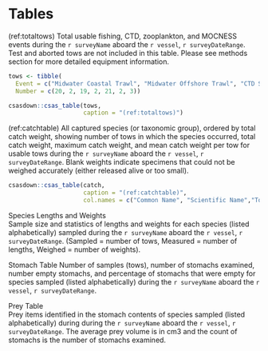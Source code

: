# Tables

(ref:totaltows) Total usable fishing, CTD, zooplankton, and MOCNESS events during the `r surveyName` aboard the `r vessel`, `r surveyDateRange`. Test and aborted tows are not included in this table. Please see methods section for more detailed equipment information.

```r

tows <- tibble(
  Event = c("Midwater Coastal Trawl", "Midwater Offshore Trawl", "CTD Seabird 25", "Rosette with Seabird 911", "Vertical Zooplankton Tow", "Oblique Zooplankton Tow", "MOCNESS"),
  Number = c(20, 2, 19, 2, 21, 2, 3))

csasdown::csas_table(tows,
                     caption = "(ref:totaltows)")

```

  
(ref:catchtable) All captured species (or taxonomic group), ordered by total catch weight, showing number of tows in which the species occurred, total catch weight, maximum catch weight, and mean catch weight per tow for usable tows during the `r surveyName` aboard the `r vessel`, `r surveyDateRange`. Blank weights indicate specimens that could not be weighed accurately (either released alive or too small).

```r
csasdown::csas_table(catch,
                     caption = "(ref:catchtable)",
                     col.names = c("Common Name", "Scientific Name","Tows", "Total", "Max", "Mean"))
```
  
  
Species Lengths and Weights  
Sample size and statistics of lengths and weights for each species (listed
alphabetically) sampled during the `r surveyName` aboard the `r vessel`, `r surveyDateRange`. (Sampled = number of tows, Measured = number of lengths, Weighed = number of weights).

Stomach Table
Number of samples (tows), number of stomachs examined, number empty
stomachs, and percentage of stomachs that were empty for species sampled (listed
alphabetically) during the `r surveyName` aboard the `r vessel`, `r surveyDateRange`.  

Prey Table  
Prey items identified in the stomach contents of species sampled (listed
alphabetically) during during the `r surveyName` aboard the `r vessel`, `r surveyDateRange`. The average prey volume is in cm3 and the count of stomachs is the number of stomachs examined.  
  
